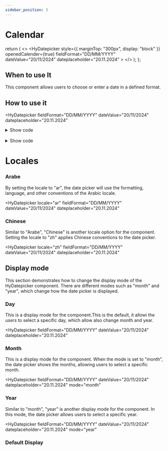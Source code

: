 ```yaml
---
sidebar_position: 3
---
```




# Calendar

  return (
    <>
      <HyDatepicker
        style={{ marginTop: "300px", display: "block" }}
        openedCalender={true}
        fieldFormat="DD/MM/YYYY"
        dateValue="20/11/2024"
        dateplaceholder="20.11.2024"
      ></HyDatepicker>
    </>
  );
};

## When to use It

This component allows users to choose or enter a date in a defined format.

## How to use it

<HyDatepicker
  fieldFormat="DD/MM/YYYY"
  dateValue="20/11/2024"
  dateplaceholder="20.11.2024"
></HyDatepicker>
<details style={{backgroundColor : 'transparent', border : 'none'}}>
  <summary>Show code</summary>
<Tabs>
  <TabItem value="react" label="React">

```jsx
import { HyButton } from "@hybridui/button/react";

export default function App() {
  return (
    <div className="App">
      <HyDatepicker
        fieldFormat="DD/MM/YYYY"
        dateValue="20/11/2024"
        dateplaceholder="20.11.2024"
      ></HyDatepicker>
    </div>
  );
}
```

</TabItem>
<TabItem value="Html/Angular" label="Html/Angular">

```jsx
<hy-datepicker
  fieldFormat="DD/MM/YYYY"
  dateValue="20/11/2024"
  dateplaceholder="20.11.2024"
></hy-datepicker>
```

</TabItem>

</Tabs>

</details>

<br />
<HyDatepicker
  fieldFormat="DD.MM.YYYY"
  dateValue="20.11.2024"
  dateplaceholder="20.11.2024"
></HyDatepicker>

<details style={{backgroundColor : 'transparent', border : 'none'}}>
  <summary>Show code</summary>
<Tabs>
  <TabItem value="react" label="React">

```jsx
import { HyButton } from "@hybridui/button/react";

export default function App() {
  return (
    <div className="App">
      <HyDatepicker
        fieldFormat="DD.MM.YYYY"
        dateValue="20.11.2024"
        dateplaceholder="20.11.2024"
      ></HyDatepicker>
    </div>
  );
}
```

</TabItem>
<TabItem value="Html/Angular" label="Html/Angular">

```jsx
<hy-datepicker
  fieldFormat="DD.MM.YYYY"
  dateValue="20.11.2024"
  dateplaceholder="20.11.2024"
></hy-datepicker>
```

</TabItem>

</Tabs>

</details>

# Locales

### Arabe

By setting the locale to "ar", the date picker will use the formatting, language, and other conventions of the Arabic locale.

<HyDatepicker
  locale="ar"
  fieldFormat="DD/MM/YYYY"
  dateValue="20/11/2024"
  dateplaceholder="20.11.2024"
></HyDatepicker>

### Chinese

Similar to "Arabe", "Chinese" is another locale option for the component. Setting the locale to "zh" applies Chinese conventions to the date picker.

<HyDatepicker
  locale="zh"
  fieldFormat="DD/MM/YYYY"
  dateValue="20/11/2024"
  dateplaceholder="20.11.2024"
></HyDatepicker>

## Display mode

This section demonstrates how to change the display mode of the HyDatepicker component. There are different modes such as "month" and "year", which change how the date picker is displayed.

### Day

This is a display mode for the component.This is the default, it allowi the users to select a specific day, which allow also change month and year.

<HyDatepicker
  fieldFormat="DD/MM/YYYY"
  dateValue="20/11/2024"
  dateplaceholder="20.11.2024"
></HyDatepicker>

### Month

This is a display mode for the component. When the mode is set to "month", the date picker shows the months, allowing users to select a specific month.

<HyDatepicker
  fieldFormat="DD/MM/YYYY"
  dateValue="20/11/2024"
  dateplaceholder="20.11.2024"
  mode="month"
></HyDatepicker>

### Year

Similar to "month", "year" is another display mode for the component. In this mode, the date picker allows users to select a specific year.

<HyDatepicker
  fieldFormat="DD/MM/YYYY"
  dateValue="20/11/2024"
  dateplaceholder="20.11.2024"
  mode="year"
></HyDatepicker>

### Default Display

<DefaultOpenCalender></DefaultOpenCalender>
